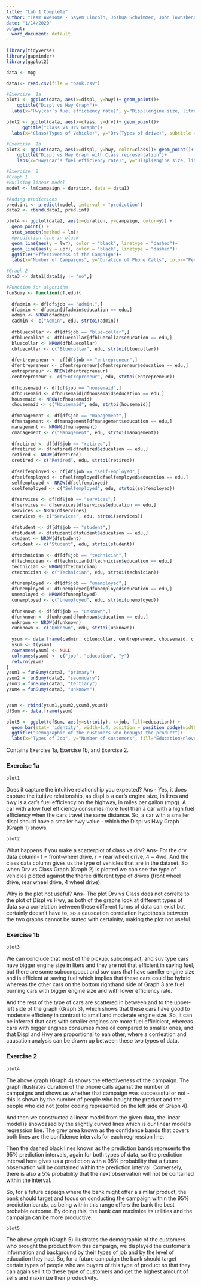 ---
title: "Lab 1 Complete"
author: "Team Awesome - Sayem Lincoln, Joshua Schwimmer, John Townshend."
date: "1/14/2020"
output:
  word_document: default
---

```{r setup, include=FALSE}
library(tidyverse)
library(gapminder)
library(ggplot2)

data <- mpg

data1<- read.csv(file = "bank.csv")

#Exercise  1a
plot1 <- ggplot(data, aes(x=displ, y=hwy))+ geom_point()+
    ggtitle("Displ vs Hwy Graph")+
  labs(x="Hwy(car’s fuel efficiency rate)", y="Displ(engine size, litres)", subtitle = "Graph 1")

plot2 <- ggplot(data, aes(x=class, y=drv))+ geom_point()+
      ggtitle("Class vs Drv Graph")+
  labs(x="Class(Types of Vehicle)", y="Drv(Types of drive)", subtitle = "Graph 2")

#Exercise  1b
plot3 <- ggplot(data, aes(x=displ, y=hwy, color=class))+ geom_point()+
    ggtitle("Displ vs Hwy Graph with Class representation")+
    labs(x="Hwy(car’s fuel efficiency rate)", y="Displ(engine size, litres)", color="Class\n(Types of\n Vehicle)", subtitle = "Graph 3")

#Exercise  2 
#Graph 1
#Building linear model 
model <- lm(campaign ~ duration, data = data1)

#Adding predictions 
pred.int <- predict(model, interval = "prediction")
data2 <- cbind(data1, pred.int)

plot4 <- ggplot(data2, aes(x=duration, y=campaign, color=y)) +
  geom_point() +
  stat_smooth(method = lm)+
  #prediction line in black
  geom_line(aes(y = lwr), color = "black", linetype = "dashed")+
  geom_line(aes(y = upr), color = "black", linetype = "dashed")+ 
  ggtitle("Effectiveness of the Campaign")+
  labs(x="Number of Campaigns", y="Duration of Phone Calls", color="People who\n brought the\n product", subtitle = "Graph 4")

#Graph 2
data3 <- data1[data1$y != "no",]

#Function for algorithm
funSumy <- function(df,edu){
  
  dfadmin <- df[df$job == "admin.",]
  dfadmin <- dfadmin[dfadmin$education == edu,]
  admin <- NROW(dfadmin)
  cadmin <- c("Admin", edu, strtoi(admin))
  
  dfbluecollar <- df[df$job == "blue-collar",]
  dfbluecollar <- dfbluecollar[dfbluecollar$education == edu,]
  bluecollar <- NROW(dfbluecollar)
  cbluecollar <- c("Bluecollar", edu, strtoi(bluecollar))
  
  dfentrepreneur <- df[df$job == "entrepreneur",]
  dfentrepreneur <- dfentrepreneur[dfentrepreneur$education == edu,]
  entrepreneur <- NROW(dfentrepreneur)
  centrepreneur <- c("Entrepreneur", edu, strtoi(entrepreneur))
  
  dfhousemaid <- df[df$job == "housemaid",]
  dfhousemaid <- dfhousemaid[dfhousemaid$education == edu,]
  housemaid <- NROW(dfhousemaid)
  chousemaid <- c("Housemaid", edu, strtoi(housemaid))
  
  dfmanagement <- df[df$job == "management",]
  dfmanagement <- dfmanagement[dfmanagement$education == edu,]
  management <- NROW(dfmanagement)
  cmanagement <- c("Management", edu, strtoi(management))
  
  dfretired <- df[df$job == "retired",]
  dfretired <- dfretired[dfretired$education == edu,]
  retired <- NROW(dfretired)
  cretired <- c("Retired", edu, strtoi(retired))
  
  dfselfemployed <- df[df$job == "self-employed",]
  dfselfemployed <- dfselfemployed[dfselfemployed$education == edu,]
  selfemployed <- NROW(dfselfemployed)
  cselfemployed <- c("Selfemployed", edu, strtoi(selfemployed))
  
  dfservices <- df[df$job == "services",]
  dfservices <- dfservices[dfservices$education == edu,]
  services <- NROW(dfservices)
  cservices <- c("Services", edu, strtoi(services))
  
  dfstudent <- df[df$job == "student",]
  dfstudent <- dfstudent[dfstudent$education == edu,]
  student <- NROW(dfstudent)
  cstudent <- c("Student", edu, strtoi(student))
  
  dftechnician <- df[df$job == "technician",]
  dftechnician <- dftechnician[dftechnician$education == edu,]
  technician <- NROW(dftechnician)
  ctechnician <- c("Technician", edu, strtoi(technician))
  
  dfunemployed <- df[df$job == "unemployed",]
  dfunemployed <- dfunemployed[dfunemployed$education == edu,]
  unemployed <- NROW(dfunemployed)
  cunemployed <- c("Unemployed", edu, strtoi(unemployed))
  
  dfunknown <- df[df$job == "unknown",]
  dfunknown <- dfunknown[dfunknown$education == edu,]
  unknown <- NROW(dfunknown)
  cunknown <- c("Unknown", edu, strtoi(unknown))
  
  ysum <- data.frame(cadmin, cbluecollar, centrepreneur, chousemaid, cmanagement, cretired, cselfemployed, cservices, cstudent, ctechnician, cunemployed, cunknown)
  ysum <- t(ysum)
  rownames(ysum) <- NULL
  colnames(ysum) <- c("job", "education", "y")
  return(ysum)
}
ysum1 = funSumy(data3, "primary")
ysum2 = funSumy(data3, "secondary")
ysum3 = funSumy(data3, "tertiary")
ysum4 = funSumy(data3, "unknown")


ysum <- rbind(ysum1,ysum2,ysum3,ysum4)
dfSum <- data.frame(ysum)

plot5 <- ggplot(dfSum, aes(y=strtoi(y), x=job, fill=education)) +
  geom_bar(stat= 'identity', width=1.4, position = position_dodge(width = 0.5)) +
  ggtitle("Demographic of the customers who brought the product")+
  labs(x="Types of Job", y="Number of customers", fill="Education\nlevel", subtitle = "Graph 5")


```

Contains Exercise 1a, Exercise 1b, and Exercise 2. 

### Exercise 1a

```{r ggplot2, fig.width=12, fig.height=7, message=FALSE}
plot1

```
Does it capture the intuitive relationship you expected? 
Ans - Yes, it does capture the ituitive relationship, as displ is a car’s engine size, in litres and hwy is a car’s fuel efficiency on the highway, in miles per gallon (mpg). A car with a low fuel efficiency consumes more fuel than a car with a high fuel efficiency when the cars travel the same distance. So, a car with a smaller displ should have a smaller hwy value - which the Displ vs Hwy Graph (Graph 1) shows.  



```{r ggplot3, fig.width=12, fig.height=7, message=FALSE}
plot2

```

What happens if you make a scatterplot of class vs drv? 
Ans- For the drv data column- f = front-wheel drive, r = rear wheel drive, 4 = 4wd. And the class data column gives us the type of vehicles that are in the dataset. So when Drv vs Class Graph (Graph 2) is plotted we can see the type of vehicles plotted against the theree different type of drives (front wheel drive, rear wheel drive, 4 wheel drive). 

Why is the plot not useful?
Ans- The plot Drv vs Class does not correlte to the plot of Displ vs Hwy, as both of the graphs look at different types of data so a correlation between these different forms of data can exist but certainly doesn't have to, so a causcation correlation hypothesis between the two graphs cannot be stated with certainity, making the plot not useful.

### Exercise 1b

```{r ggplot4, fig.width=12, fig.height=7, message=FALSE}
plot3

```
We can conclude that most of the pickup, subcompact, and suv type cars have bigger engine size in liters and they are not that efficient in saving fuel, but there are some subcompoact and suv cars that have samller engine size and is efficient at saving fuel which implies that these cars could be hybrid whereas the other cars on the bottom righthand side of Graph 3 are fuel burning cars with bigger engine size and with lower efficiency rate.

And the rest of the type of cars are scattered in between and to the upper-left side of the graph (Graph 3), which shows that these cars have good to moderate efficieny in contrast to small and moderate engine size. So, it can be inferred that cars with smaller engines are more fuel efficicient, whereas cars with bigger engines consumes more oil compared to smaller ones, and that Displ and Hwy are proportional to eah other, where a corrleation and causation analysis can be drawn up between these two types of data. 


### Exercise 2

```{r ggplot5, fig.width=12, fig.height=7, message=FALSE}
plot4

```

The above graph (Graph 4) shows the effectiveness of the campaign. The graph illustrates duration of the phone calls against the number of campaigns and shows us whether that campaign was successsful or not - this is shown by the number of people who bought the product and the people who did not (color coding represented on the left side of Graph 4). 

And then we constructed a linear model from the given data, the linear model is showcased by the slightly curved lines which is our linear model's regression line. The grey area known as the confidence bands that covers both lines are the confidence intervals for each regrression line.  

Then the dashed black lines known as the prediction bands represents the 95% prediction intervals, again for both types of data, so the prediction interval here gives us a prediction with a 95% probability that a future observation will be contained within the prediction interval. Conversely, there is also a 5% probability that the next observation will not be contained within the interval. 

So, for a future capaign where the bank might offer a similar product, the bank should target and focus on conducting the campaign within the 95% prediction bands, as being within this range offers the bank the best probable outcome. By doing this, the bank can maximixe its utilities and the campaign can be more productive.  


```{r ggplot6, fig.width=12, fig.height=7, message=FALSE}
plot5

```
The above graph (Graph 5) illustrates the demographic of the customers who brought the product from this campaign, we displayed the customer's information and background by their types of job and by the level of education they had. So, for a future campaign the bank should target certain types of people who are buyers of this type of product so that they can again sell it to these type of customers and get the highest amount of sells and maximize their productivity. 
